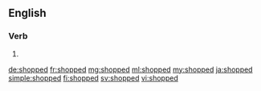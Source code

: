==English==

===Verb===
{{head|en|verb form}}

# {{en-past of|shop}}

[[de:shopped]]
[[fr:shopped]]
[[mg:shopped]]
[[ml:shopped]]
[[my:shopped]]
[[ja:shopped]]
[[simple:shopped]]
[[fi:shopped]]
[[sv:shopped]]
[[vi:shopped]]